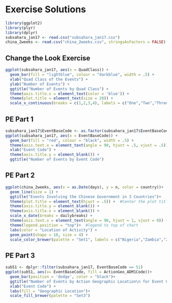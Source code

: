 # Exercise Solutions
```r
library(ggplot2)
library(plyr)
library(dplyr)
subsahara_jan17 <- read.csv("subsahara_jan17.csv")
china_2weeks <- read.csv("china_2weeks.csv", stringsAsFactors = FALSE)
```

## Change the Look Exercise
```r
ggplot(subsahara_jan17, aes(x = QuadClass)) +
  geom_bar(fill = "lightblue", colour = "darkblue", width = .5) +
  xlab("Quad Class of the Events") +
  ylab("Number of Events") +
  ggtitle("Number of Events by Quad Class") +
  theme(axis.title.x = element_text(color = 'blue')) +
  theme(plot.title = element_text(size = 20)) +
  scale_x_continuous(breaks = c(1,2,3,4), labels = c("One","Two","Three","Four"))
```


## PE Part 1
```r
subsahara_jan17$EventBaseCode <- as.factor(subsahara_jan17$EventBaseCode)
ggplot(subsahara_jan17, aes(x = EventBaseCode)) +
  geom_bar(fill = "red", colour = "black", width = .5) +
  theme(axis.text.x = element_text(angle = 90, hjust = .5, vjust = .5)) +
  xlab("Event Code") + 
  theme(axis.title.y = element_blank()) +  
  ggtitle("Number of Events by Event Code")
```

## PE Part 2
```r
ggplot(china_2weeks, aes(x = as.Date(days), y = n, color = country))+
  geom_line(size = 1) +
  ggtitle("Events Involving the Chinese Government in 3 Countries")+
  theme(plot.title = element_text(hjust = .5)) +  #Center the plot title
  theme(axis.title.y = element_blank()) +
  theme(axis.title.x = element_blank()) +
  scale_x_date(breaks = dailybreaks) +
  theme(axis.text.x = element_text(angle = 90, hjust = 1, vjust = 0)) +  #change angle of axis text
  theme(legend.position = "top")+  #legend to top of chart
  labs(color = "Location of Activity") +
  geom_point(shape = 18, size = 4) +
  scale_color_brewer(palette = "Set1", labels = c("Nigeria","Zambia","Zimbabwe"))
```

## PE Part 3
```r
sub51 <- dplyr::filter(subsahara_jan17, EventBaseCode == 51)
ggplot(sub51, aes(x= EventBaseCode, fill = ActionGeo_ADM1Code))+
  geom_bar(position = 'dodge', color = "black")+
  ggtitle("Number of Events by Action Geographic Location\n for Event Code with the Most Events") +
  xlab("Event Code") +
  labs(fill = "Geographic Location")+
  scale_fill_brewer(palette = "Set3")
```



